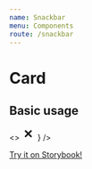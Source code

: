```yaml
---
name: Snackbar
menu: Components
route: /snackbar
---
```



# Card

<PropsTable of={Snackbar} />

## Basic usage

<Playground>
  <ThemeProvider theme={welp_ar.theme}>
    <>
      <GlobalStyle theme={welp_ar.theme} />
       <Snackbar
        title={welp_ar.wording.onboarding.basicInfo.inputSMS.alert.contentFeatured}
        content={welp_ar.wording.onboarding.basicInfo.inputSMS.alert.content}
        action={
          <Button modifiers={['link', 'rounded']} data='dismiss'>
            <svg
              xmlns='http://www.w3.org/2000/svg'
              fill='currentColor'
              height='24'
              width='24'
              viewBox='0 0 35 35'
            >
              {/* eslint-disable max-len */}
                <path d='M26 22.87A2.14 2.14 0 0 1 26 26a2.14 2.14 0 0 1-3.13 0l-5.54-5.54-5.5 5.5c-.45.45-.98.68-1.58.7A2.1 2.1 0 0 1 8.67 26 2.1 2.1 0 0 1 8 24.42c.01-.6.24-1.13.7-1.58l5.5-5.5-5.54-5.55a2.15 2.15 0 0 1 0-3.12 2.14 2.14 0 0 1 3.12 0l5.54 5.54 5.54-5.54a2.15 2.15 0 0 1 3.13 0 2.14 2.14 0 0 1 0 3.12l-5.54 5.54L26 22.87z' />
              {/* eslint-enable max-len */}
            </svg>
          </Button>
        }
      />
       <Snackbar
        title={welp_ar.wording.onboarding.basicInfo.inputSMS.alert.contentFeatured}
        content={welp_ar.wording.onboarding.basicInfo.inputSMS.alert.content}
        modifier="success"
      />
       <Snackbar
        title={welp_ar.wording.onboarding.basicInfo.inputSMS.alert.contentFeatured}
        content={welp_ar.wording.onboarding.basicInfo.inputSMS.alert.content}
        modifier="warning"
      />
       <Snackbar
        title={welp_ar.wording.onboarding.basicInfo.inputSMS.alert.contentFeatured}
        content={welp_ar.wording.onboarding.basicInfo.inputSMS.alert.content}
        modifier="error"
      />
    </>

  </ThemeProvider>
</Playground>

[Try it on Storybook!](./storybook/index.html?path=/story/snackbar--with-default-props)
